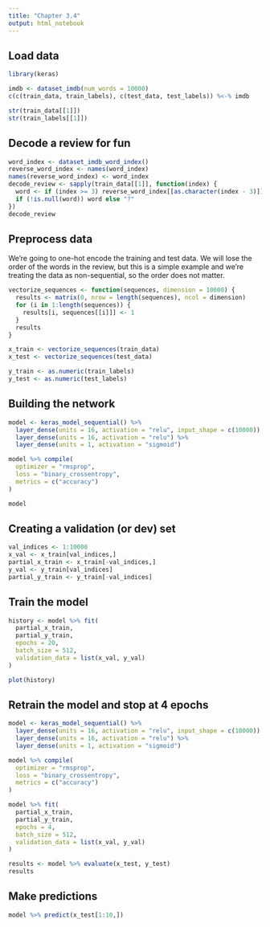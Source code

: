 ```yaml
---
title: "Chapter 3.4"
output: html_notebook
---
```


## Load data

```r
library(keras)

imdb <- dataset_imdb(num_words = 10000)
c(c(train_data, train_labels), c(test_data, test_labels)) %<-% imdb

str(train_data[[1]])
str(train_labels[[1]])
```

## Decode a review for fun

```r
word_index <- dataset_imdb_word_index()
reverse_word_index <- names(word_index)
names(reverse_word_index) <- word_index
decode_review <- sapply(train_data[[1]], function(index) {
  word <- if (index >= 3) reverse_word_index[[as.character(index - 3)]]
  if (!is.null(word)) word else "?"
})
decode_review
```

## Preprocess data

We're going to one-hot encode the training and test data. We will lose the order of the words in the review, but this is a simple example and we're treating the data as non-sequential, so the order does not matter. 

```r
vectorize_sequences <- function(sequences, dimension = 10000) {
  results <- matrix(0, nrow = length(sequences), ncol = dimension)
  for (i in 1:length(sequences)) {
    results[i, sequences[[i]]] <- 1
  }
  results
}

x_train <- vectorize_sequences(train_data)
x_test <- vectorize_sequences(test_data)

y_train <- as.numeric(train_labels)
y_test <- as.numeric(test_labels)
```

## Building the network

```r
model <- keras_model_sequential() %>%
  layer_dense(units = 16, activation = "relu", input_shape = c(10000)) %>%
  layer_dense(units = 16, activation = "relu") %>%
  layer_dense(units = 1, activation = "sigmoid")

model %>% compile(
  optimizer = "rmsprop",
  loss = "binary_crossentropy",
  metrics = c("accuracy")
)

model
```

## Creating a validation (or dev) set

```r
val_indices <- 1:10000
x_val <- x_train[val_indices,]
partial_x_train <- x_train[-val_indices,]
y_val <- y_train[val_indices]
partial_y_train <- y_train[-val_indices]
```

## Train the model

```r
history <- model %>% fit(
  partial_x_train,
  partial_y_train,
  epochs = 20,
  batch_size = 512,
  validation_data = list(x_val, y_val)
)

plot(history)
```

## Retrain the model and stop at 4 epochs

```r
model <- keras_model_sequential() %>%
  layer_dense(units = 16, activation = "relu", input_shape = c(10000)) %>%
  layer_dense(units = 16, activation = "relu") %>%
  layer_dense(units = 1, activation = "sigmoid")

model %>% compile(
  optimizer = "rmsprop",
  loss = "binary_crossentropy",
  metrics = c("accuracy")
)

model %>% fit(
  partial_x_train,
  partial_y_train,
  epochs = 4,
  batch_size = 512,
  validation_data = list(x_val, y_val)
)

results <- model %>% evaluate(x_test, y_test)
results
```

## Make predictions

```r
model %>% predict(x_test[1:10,])
```